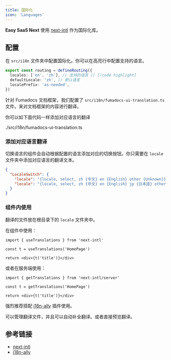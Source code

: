 ```yaml
---
title: 国际化
icon: 'Languages'
---
```


**Easy SaaS Next** 使用 [next-intl](https://next-intl-docs.vercel.app/) 作为国际化库。

## 配置

在 `src/i18n` 文件夹中配置国际化。你可以在高亮行中配置支持的语言。

```ts title="src/i18n/routing.ts"
export const routing = defineRouting({
  locales: ['en', 'zh'], // 支持的语言 // [!code highlight]
  defaultLocale: 'zh', // 默认语言
  localePrefix: 'as-needed',
})
```

针对 Fumadocs 文档框架，我们配置了 `src/i18n/fumadocs-ui-translation.ts` 文件。来对文档框架的内容进行翻译。

你可以如下面代码一样添加对应语言的翻译

<include cwd lang="tsx" meta='title="src/i18n/fumadocs-ui-translation.ts"'>
  ./src/i18n/fumadocs-ui-translation.ts
</include>

### 添加对应语言翻译

切换语言的组件会自动根据配置的语言添加对应的切换按钮。你只需要在 `locale` 文件夹中添加对应语言的翻译文本。

```json title="locale/zh.json"
{
  "LocaleSwitch": {
    "locale": "{locale, select, zh {中文} en {English} other {Unknown}}", // [!code --]
    "locale": "{locale, select, zh {中文} en {English} jp {日本語} other {Unknown}}" // [!code ++]
  }
}
```

### 组件内使用

翻译的文件放在根目录下的 `locale` 文件夹中。

在组件中使用：

```tsx
import { useTranslations } from 'next-intl'

const t = useTranslations('HomePage')

return <div>{t('title')}</div>
```

或者在服务端使用：

```tsx
import { getTranslations } from 'next-intl/server'

const t = getTranslations('HomePage')

return <div>{t('title')}</div>
```

强烈推荐搭配 [i18n-ally](https://marketplace.visualstudio.com/items?itemName=Lokalise.i18n-ally) 插件使用。

可以管理翻译文件，并且可以自动补全翻译。或者直接预览翻译。

## 参考链接

- [next-intl](https://next-intl-docs.vercel.app/)
- [i18n-ally](https://marketplace.visualstudio.com/items?itemName=Lokalise.i18n-ally)
